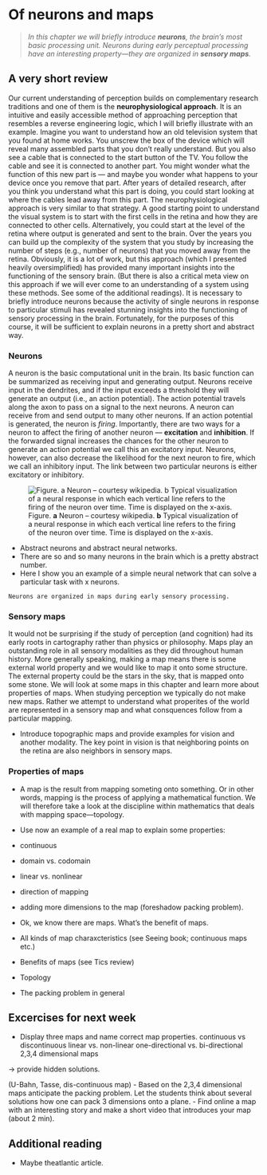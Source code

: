 # Of neurons and maps

>*In this chapter we will briefly introduce **neurons**, the brain's most basic processing unit. Neurons during early perceptual processing have an interesting property—they are organized in **sensory maps**.*

## A very short review

Our current understanding of perception builds on complementary research traditions and one of them is the **neurophysiological approach**. It is an intuitive and easily accessible method of approaching perception that resembles a reverse engineering logic, which I will briefly illustrate with an example. Imagine you want to understand how an old television system that you found at home works. You unscrew the box of the device which will reveal many assembled parts that you don't really understand. But you also see a cable that is connected to the start button of the TV. You follow the cable and see it is connected to another part. You might wonder what the function of this new part is — and maybe you wonder what happens to your device once you remove that part. After years of detailed research, after you think you understand what this part is doing, you could start looking at where the cables lead away from this part. The neurophysiological approach is very similar to that strategy. A good starting point to understand the visual system is to start with the first cells in the retina and how they are connected to other cells. Alternatively, you could start at the level of the retina where output is generated and sent to the brain. Over the years you can build up the complexity of the system that you study by increasing the number of steps (e.g., number of neurons) that you moved away from the retina. Obviously, it is a lot of work, but this approach (which I presented heavily oversimplified) has provided many important insights into the functioning of the sensory brain. (But there is also a critical meta view on this approach if we will ever come to an understanding of a system using these methods. See some of the additional readings). It is necessary to briefly introduce neurons because the activity of single neurons in response to particular stimuli has revealed stunning insights into the functioning of sensory processing in the brain. Fortunately, for the purposes of this course, it will be sufficient to explain neurons in a pretty short and abstract way.

### Neurons

A neuron is the basic computational unit in the brain. Its basic function can be summarized as receiving input and generating output. Neurons receive input in the dendrites, and if the input exceeds a threshold they will generate an output (i.e., an action potential). The action potential travels along the axon to pass on a signal to the next neurons. A neuron can receive from and send output to many other neurons. If an action potential is generated, the neuron is *firing*. Importantly, there are two ways for a neuron to affect the firing of another neuron — **excitation** and **inhibition**. If the forwarded signal increases the chances for the other neuron to generate an action potential we call this an excitatory input. Neurons, however, can also decrease the likelihood for the next neuron to fire, which we call an inhibitory input. The link between two particular neurons is either excitatory or inhibitory.

![Figure. **a** Neuron -- courtesy wikipedia. **b** Typical visualization of a neural response in which each vertical line refers to the firing of the neuron over time. Time is displayed on the x-axis.](ch3_images/p_3_1.png)

- Abstract neurons and abstract neural networks.
- There are so and so many neurons in the brain which is a pretty abstract number.
- Here I show you an example of a simple neural network that can solve a particular task with x neurons.

```
Neurons are organized in maps during early sensory processing. 
```
### Sensory maps
It would not be surprising if the study of perception (and cognition) had its early roots in cartography rather than physics or philosophy. Maps play an outstanding role in all sensory modalities as they did throughout human history. More generally speaking, making a map means there is some external world property and we would like to map it onto some structure. The external property could be the stars in the sky, that is mapped onto some stone. We will look at some maps in this chapter and learn more about properties of maps. When studying perception we typically do not make new maps. Rather we attempt to understand what properites of the world are represented in a sensory map and what consquences follow from a particular mapping. 

- Introduce topographic maps and provide examples for vision and another modality. The key point in vision is that neighboring points on the retina are also neighbors in sensory maps.

### Properties of maps
- A map is the result from mapping someting onto something. Or in other words, mapping is the process of applying a mathematical function. We will therefore take a look at the discipline within mathematics that deals with mapping space—topology.

- Use now an example of a real map to explain some properties:
- continuous
- domain vs. codomain
- linear vs. nonlinear
- direction of mapping
- adding more dimensions to the map (foreshadow packing problem).

- Ok, we know there are maps. What's the benefit of maps.

- All kinds of map charaxcteristics (see Seeing book; continuous maps etc.)
- Benefits of maps (see Tics review)
- Topology
- The packing problem in general

## Excercises for next week
- Display three maps and name correct map properties.
continuous vs discontinuous
linear vs. non-linear
one-directional vs. bi-directional
2,3,4 dimensional maps

-> provide hidden solutions.

(U-Bahn, Tasse, dis-continuous map)
- Based on the 2,3,4 dimensional maps anticipate the packing problem. Let the students think about several solutions how one can pack 3 dimensions onto a plane.
- Find online a map with an interesting story and make a short video that introduces your map (about 2 min).

## Additional reading
- Maybe theatlantic article.